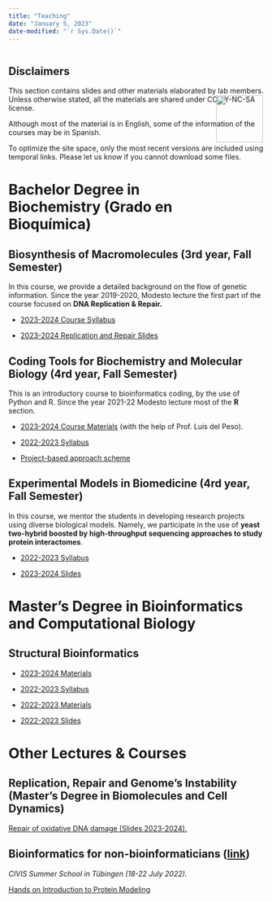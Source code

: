 ```yaml
---
title: "Teaching"
date: "January 5, 2023"
date-modified: "`r Sys.Date()`"
---
```


```r

```

::: {.callout-note icon="true"}
## Disclaimers

This section contains slides and other materials elaborated by lab members. Unless otherwise stated, all the materials are shared under CC BY-NC-SA license.

Although most of the material is in English, some of the information of the courses may be in Spanish.

To optimize the site space, only the most recent versions are included using\
temporal links. Please let us know if you cannot download some files.
:::

::: {style="float: right; position: relative; top: -160px; padding: 3px;"}
[![](figs/by-nc-sa.png){width="92"}](https://creativecommons.org/licenses/by-nc-sa/4.0/)
:::

# Bachelor Degree in Biochemistry (Grado en Bioquímica)

## Biosynthesis of Macromolecules (3rd year, Fall Semester)

In this course, we provide a detailed background on the flow of genetic information. Since the year 2019-2020, Modesto lecture the first part of the course focused on **DNA Replication & Repair.**

-   [2023-2024 Course Syllabus](https://dauam-my.sharepoint.com/:b:/g/personal/modesto_redrejo_uam_es/EW0FgKhnWp9ChzLMxPmpiqUBcp2-8EykmdqJKJ6qIe5QQQ?e=tIPMA6)

-   [2023-2024 Replication and Repair Slides](https://dauam-my.sharepoint.com/:f:/g/personal/modesto_redrejo_uam_es/Eg2h5uOmtQ5EkMx5u__AwjUBU3Bv3AdMEVPPXr62LH-Wbw?e=aw89Qh)

## Coding Tools for Biochemistry and Molecular Biology (4rd year, Fall Semester)

This is an introductory course to bioinformatics coding, by the use of Python and R. Since the year 2021-22 Modesto lecture most of the **R** section.

-   [2023-2024 Course Materials](https://mredrejo.github.io/HPBBM2023/) (with the help of Prof. Luis del Peso).

-   [2022-2023 Syllabus](https://dauam-my.sharepoint.com/:b:/g/personal/modesto_redrejo_uam_es/ES1JSbyETIFOlIMfbTukziMB3V-TpkkezH3YwlR4AfF5yA?e=GQ1wuy)

-   [Project-based approach scheme](https://dauam-my.sharepoint.com/:b:/g/personal/modesto_redrejo_uam_es/Eamn19iTopJFioUw2XxZxggB3cakFyu2wjAHpbzQrRB9pA?e=ATVZgO)

## Experimental Models in Biomedicine (4rd year, Fall Semester)

In this course, we mentor the students in developing research projects using diverse biological models. Namely, we participate in the use of **yeast two-hybrid boosted by high-throughput sequencing approaches to study protein interactomes**.

-   [2022-2023 Syllabus](https://dauam-my.sharepoint.com/:b:/g/personal/modesto_redrejo_uam_es/EYlIhaze0UxLn6cCDmz0VG8BHZjlOjOSXvNqqW5jiyW46g?e=HAjQWJ)

-   [2023-2024 Slides](https://dauam-my.sharepoint.com/:b:/g/personal/modesto_redrejo_uam_es/EbswYt8bEwpOqpHqPytPwNQB9V9zN-wIRZVN-x9iI2PaGg?e=G9a47E)

# Master's Degree in Bioinformatics and Computational Biology

## Structural Bioinformatics

-   [2023-2024 Materials](https://strbio.github.io/)

-   [2022-2023 Syllabus](https://dauam-my.sharepoint.com/:b:/g/personal/modesto_redrejo_uam_es/EXvH5Ek4giFEsho4zZPCSiIBXoiTjW8DOZQhd9_jjGZQWA?e=gTMEvu)

-   [2022-2023 Materials](https://strbio.github.io/strbio2022_23/)

-   [2022-2023 Slides](https://dauam-my.sharepoint.com/:f:/g/personal/modesto_redrejo_uam_es/EiJOwHBHWjZDqT_HhzJJelABu-e5LKJ7gUHPEEqg3KKT3Q?e=kX48d4)

# Other Lectures & Courses

## Replication, Repair and Genome's Instability (Master's Degree in Biomolecules and Cell Dynamics)

[Repair of oxidative DNA damage (Slides 2023-2024).](https://dauam-my.sharepoint.com/:b:/g/personal/modesto_redrejo_uam_es/EWc21EAQkj9Nto5Aju26mjQBO0T5JjDJNvZAaBNmhZHl4Q?e=LnWOYv)

## Bioinformatics for non-bioinformaticians ([link](https://civis.eu/en/civis-courses/bioinformatics-for-non-bioinformaticians-computational-analyses-in-health-and-life-sciences))

*CIVIS Summer School in Tübingen (18-22 July 2022).*

[Hands on Introduction to Protein Modeling](https://mredrejo.github.io/handson2022/)
